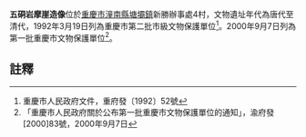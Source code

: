 {{msg:重慶市文物保護單位
|名稱 = 五硐岩摩崖造像
|編號 = 22
|圖片 = 
|級別 = 4
|分類 = 
|時代 = 唐、清
|地点 = [[潼南縣|潼南縣]][[復興區|復興區]]
|坐標 = 
|登錄 = 1992年3月19日
}}
{{msg:重慶市文物保護單位
|名稱 = 五硐岩摩崖造像
|編號 = 78
|圖片 = 
|級別 = 5
|分類 = 
|時代 = 唐代至清代
|地点 = [[潼南縣|潼南縣]][[塘壩鎮|塘壩鎮]]新勝辦事處4村
|坐標 = 
|登錄 = 2000年9月7日
}}
'''五硐岩摩崖造像'''位於[[重慶市|重慶市]][[潼南縣|潼南縣]][[塘壩鎮|塘壩鎮]]新勝辦事處4村，文物遺址年代為唐代至清代，1992年3月19日列為重慶市第二批市級文物保護單位<ref>重慶市人民政府文件，重府發〔1992〕52號</ref>。2000年9月7日列為第一批重慶市文物保護單位<ref>「重慶市人民政府關於公布第一批重慶市文物保護單位的通知」，渝府發[2000]83號，2000年9月7日</ref>。
== 註釋 ==
{{reflist}}
{{文物保護單位小作品}}
